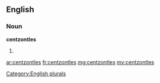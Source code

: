 ==English==

===Noun===
'''centzontles'''

# {{plural of|[[centzontle]]}}

[[Category:English plurals]]

[[ar:centzontles]]
[[fr:centzontles]]
[[mg:centzontles]]
[[my:centzontles]]